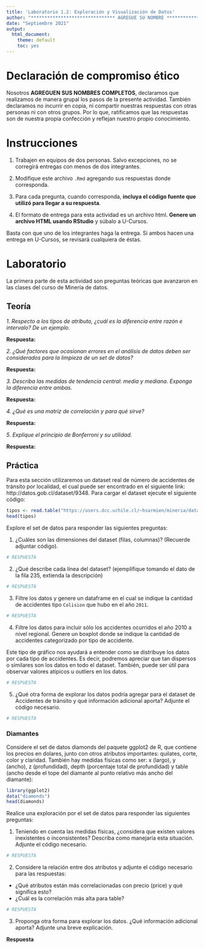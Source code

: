 ```yaml
---
title: 'Laboratorio 1.2: Exploración y Visualización de Datos'
author: "******************************* AGREGUE SU NOMBRE *******************************"
date: "Septiembre 2021"
output: 
  html_document: 
    theme: default
    toc: yes
---
```


# Declaración de compromiso ético
Nosotros **AGREGUEN SUS NOMBRES COMPLETOS**, declaramos que realizamos de manera grupal los pasos de la presente actividad. También declaramos no incurrir en copia, ni compartir nuestras respuestas con otras personas ni con otros grupos. Por lo que, ratificamos que las respuestas son de nuestra propia confección y reflejan nuestro propio conocimiento.


# Instrucciones

1. Trabajen en equipos de dos personas. Salvo excepciones, no se corregirá entregas con menos de dos integrantes.

2. Modifique este archivo `.Rmd` agregando sus respuestas donde corresponda.

3. Para cada pregunta, cuando corresponda, **incluya el código fuente que utilizó para llegar a su respuesta**.

4. El formato de entrega para esta actividad es un archivo html. **Genere un archivo HTML usando RStudio** y súbalo a U-Cursos.
  
Basta con que uno de los integrantes haga la entrega. Si ambos hacen una entrega en U-Cursos, se revisará cualquiera de éstas.

# Laboratorio 
La primera parte de esta actividad son preguntas teóricas que avanzaron en las clases del curso de Minería de datos.

## Teoría

*1. Respecto a los tipos de atributo, ¿cuál es la diferencia entre razón e intervalo? De un ejemplo.*

**Respuesta:**

*2. ¿Qué factores que ocasionan errores en el análisis de datos deben ser considerados para la limpieza de un set de datos?*

**Respuesta:**

*3. Describa las medidas de tendencia central: media y mediana. Exponga la diferencia entre ambas.*

**Respuesta:**

*4. ¿Qué es una matriz de correlación y para qué sirve?*

**Respuesta:**

*5. Explique el principio de Bonferroni y su utilidad.*

**Respuesta:**

## Práctica 

Para esta sección utilizaremos un dataset real de número de accidentes de tránsito por localidad, el cual puede ser encontrado en el siguiente link: http://datos.gob.cl/dataset/9348. Para cargar el dataset ejecute el siguiente código:

```r
tipos <- read.table("https://users.dcc.uchile.cl/~hsarmien/mineria/datasets/accidentes_2010_2011.txt")
head(tipos)
```

Explore el set de datos para responder las siguientes preguntas:

1. ¿Cuáles son las dimensiones del dataset (filas, columnas)? (Recuerde adjuntar código).

```r
# RESPUESTA
```

2. ¿Qué describe cada línea del dataset? (ejemplifique tomando el dato de la fila 235, extienda la descripción)

```r
# RESPUESTA
```

3. Filtre los datos y genere un dataframe en el cual se indique la cantidad de accidentes tipo ``Colision`` que hubo en el año ``2011``.

```r
# RESPUESTA
```

4. Filtre los datos para incluir sólo los accidentes ocurridos el año 2010 a nivel regional. Genere un boxplot donde se indique la cantidad de accidentes categorizado por tipo de accidente.

Este tipo de gráfico nos ayudará a entender como se distribuye los datos por cada tipo de accidentes. Es decir, podremos apreciar que tan dispersos o similares son los datos en todo el dataset. También, puede ser útil para observar valores atípicos u outliers en los datos.

```r
# RESPUESTA
```

5. ¿Qué otra forma de explorar los datos podría agregar para el dataset de Accidentes de tránsito y qué información adicional aporta? Adjunte el código necesario.

```r
# RESPUESTA
```


### Diamantes

Considere el set de datos diamonds del paquete ggplot2 de R, que contiene los precios en dolares, junto con otros atributos importantes: quilates, corte, color y claridad. También hay medidas físicas como ser: x (largo), y (ancho), z (profundidad), depth (porcentaje total de profundidad) y table (ancho desde el tope del diamante al punto relativo más ancho del diamante):

```r
library(ggplot2)
data("diamonds")
head(diamonds)
```

Realice una exploración por el set de datos para responder las siguientes preguntas:

1. Teniendo en cuenta las medidas físicas, ¿considera que existen valores inexistentes o inconsistentes? Describa como manejaría esta situación. Adjunte el código necesario.

```r
# RESPUESTA
```

2. Considere la relación entre dos atributos y adjunte el código necesario para las respuestas:
* ¿Qué atributos están más correlacionadas con precio (price) y qué significa esto?
* ¿Cuál es la correlación más alta para table?

```r
# RESPUESTA
```

3. Proponga otra forma para explorar los datos. ¿Qué información adicional aporta? Adjunte una breve explicación.

**Respuesta**
